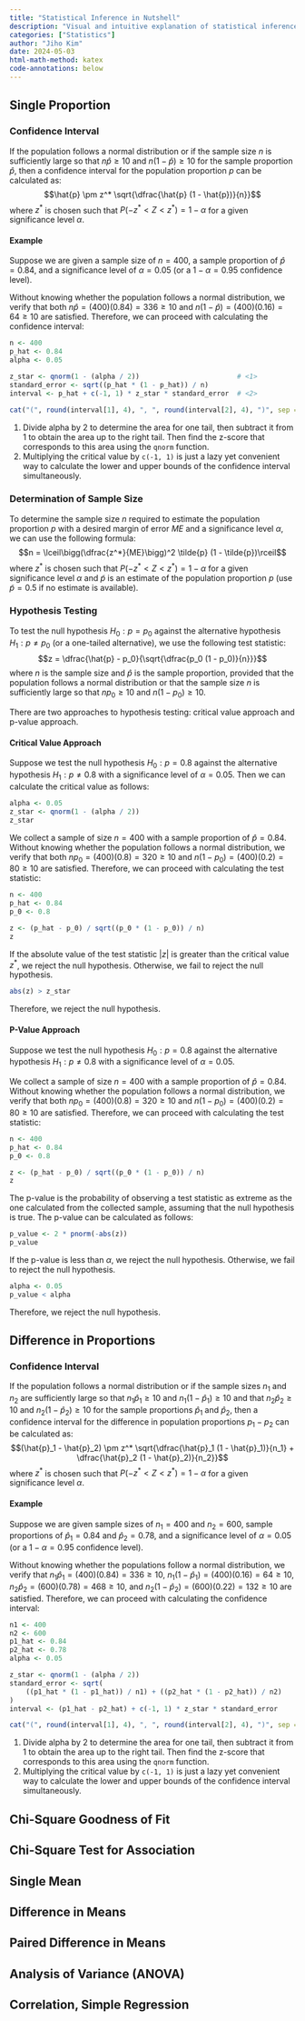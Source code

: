 ```yaml
---
title: "Statistical Inference in Nutshell"
description: "Visual and intuitive explanation of statistical inference."
categories: ["Statistics"]
author: "Jiho Kim"
date: 2024-05-03
html-math-method: katex
code-annotations: below
---
```


## Single Proportion

### Confidence Interval

If the population follows a normal distribution or if the sample size $n$ is sufficiently large so that $n \hat{p} \geq 10$ and $n (1 - \hat{p}) \geq 10$ for the sample proportion $\hat{p}$, then a confidence interval for the population proportion $p$ can be calculated as: $$\hat{p} \pm z^* \sqrt{\dfrac{\hat{p} (1 - \hat{p})}{n}}$$ where $z^*$ is chosen such that $P(-z^* < Z < z^*) = 1 - \alpha$ for a given significance level $\alpha$.

#### Example

Suppose we are given a sample size of $n = 400$, a sample proportion of $\hat{p} = 0.84$, and a significance level of $\alpha = 0.05$ (or a $1 - \alpha = 0.95$ confidence level). 

Without knowing whether the population follows a normal distribution, we verify that both $n \hat{p} = (400)(0.84) = 336 \geq 10$ and $n (1 - \hat{p}) = (400)(0.16) = 64 \geq 10$ are satisfied. Therefore, we can proceed with calculating the confidence interval:

```r
n <- 400
p_hat <- 0.84
alpha <- 0.05

z_star <- qnorm(1 - (alpha / 2))                        # <1>
standard_error <- sqrt((p_hat * (1 - p_hat)) / n)
interval <- p_hat + c(-1, 1) * z_star * standard_error  # <2>

cat("(", round(interval[1], 4), ", ", round(interval[2], 4), ")", sep = "")
```
1. Divide alpha by 2 to determine the area for one tail, then subtract it from 1 to obtain the area up to the right tail. Then find the z-score that corresponds to this area using the `qnorm` function.
2. Multiplying the critical value by `c(-1, 1)` is just a lazy yet convenient way to calculate the lower and upper bounds of the confidence interval simultaneously.

<!-- ```{r}
n <- 400
p_hat <- 0.84
conf_level <- 0.95

z_star <- qnorm((conf_level + 1) / 2)                   # <1>
standard_error <- sqrt((p_hat * (1 - p_hat)) / n)
interval <- p_hat + c(-1, 1) * z_star * standard_error

cat("(", round(interval[1], 4), ", ", round(interval[2], 4), ")", sep = "")
```
1. The `qnorm` function takes the area up to the right tail as an argument, so we add 1 to the confidence level and divide it by 2 to get the area up to the right tail. -->

<!-- Here is how to interpret the confidence interval:

> We are not certain whether the true population proportion is within the constructed interval; however, the procedure used to construct the interval has a 95% success rate of capturing the true population proportion. -->

### Determination of Sample Size

To determine the sample size $n$ required to estimate the population proportion $p$ with a desired margin of error $ME$ and a significance level $\alpha$, we can use the following formula: $$n = \lceil\bigg(\dfrac{z^*}{ME}\bigg)^2 \tilde{p} (1 - \tilde{p})\rceil$$ where $z^*$ is chosen such that $P(-z^* < Z < z^*) = 1 - \alpha$ for a given significance level $\alpha$ and $\tilde{p}$ is an estimate of the population proportion $p$ (use $\tilde{p} = 0.5$ if no estimate is available).

### Hypothesis Testing

To test the null hypothesis $H_0: p = p_0$ against the alternative hypothesis $H_1: p \neq p_0$ (or a one-tailed alternative), we use the following test statistic: $$z = \dfrac{\hat{p} - p_0}{\sqrt{\dfrac{p_0 (1 - p_0)}{n}}}$$ where $n$ is the sample size and $\hat{p}$ is the sample proportion, provided that the population follows a normal distribution or that the sample size $n$ is sufficiently large so that $n p_0 \geq 10$ and $n (1 - p_0) \geq 10$.

There are two approaches to hypothesis testing: critical value approach and p-value approach.

#### Critical Value Approach

Suppose we test the null hypothesis $H_0: p = 0.8$ against the alternative hypothesis $H_1: p \neq 0.8$ with a significance level of $\alpha = 0.05$. Then we can calculate the critical value as follows:

```r
alpha <- 0.05
z_star <- qnorm(1 - (alpha / 2))
z_star
```

We collect a sample of size $n = 400$ with a sample proportion of $\hat{p} = 0.84$. Without knowing whether the population follows a normal distribution, we verify that both $np_0 = (400)(0.8) = 320 \geq 10$ and $n(1 - p_0) = (400)(0.2) = 80 \geq 10$ are satisfied. Therefore, we can proceed with calculating the test statistic:

```r
n <- 400
p_hat <- 0.84
p_0 <- 0.8

z <- (p_hat - p_0) / sqrt((p_0 * (1 - p_0)) / n)
z
```

If the absolute value of the test statistic $|z|$ is greater than the critical value $z^*$, we reject the null hypothesis. Otherwise, we fail to reject the null hypothesis.

```r
abs(z) > z_star
```

Therefore, we reject the null hypothesis.

#### P-Value Approach

Suppose we test the null hypothesis $H_0: p = 0.8$ against the alternative hypothesis $H_1: p \neq 0.8$ with a significance level of $\alpha = 0.05$.

We collect a sample of size $n = 400$ with a sample proportion of $\hat{p} = 0.84$. Without knowing whether the population follows a normal distribution, we verify that both $np_0 = (400)(0.8) = 320 \geq 10$ and $n(1 - p_0) = (400)(0.2) = 80 \geq 10$ are satisfied. Therefore, we can proceed with calculating the test statistic:

```r
n <- 400
p_hat <- 0.84
p_0 <- 0.8

z <- (p_hat - p_0) / sqrt((p_0 * (1 - p_0)) / n)
z
```

The p-value is the probability of observing a test statistic as extreme as the one calculated from the collected sample, assuming that the null hypothesis is true. The p-value can be calculated as follows:

```r
p_value <- 2 * pnorm(-abs(z))
p_value
```

If the p-value is less than $\alpha$, we reject the null hypothesis. Otherwise, we fail to reject the null hypothesis.

```r
alpha <- 0.05
p_value < alpha
```

Therefore, we reject the null hypothesis.

## Difference in Proportions

### Confidence Interval

If the population follows a normal distribution or if the sample sizes $n_1$ and $n_2$ are sufficiently large so that $n_1 \hat{p}_1 \geq 10$ and $n_1 (1 - \hat{p}_1) \geq 10$ and that $n_2 \hat{p}_2 \geq 10$ and $n_2 (1 - \hat{p}_2) \geq 10$ for the sample proportions $\hat{p}_1$ and $\hat{p}_2$, then a confidence interval for the difference in population proportions $p_1 - p_2$ can be calculated as: $$(\hat{p}_1 - \hat{p}_2) \pm z^* \sqrt{\dfrac{\hat{p}_1 (1 - \hat{p}_1)}{n_1} + \dfrac{\hat{p}_2 (1 - \hat{p}_2)}{n_2}}$$ where $z^*$ is chosen such that $P(-z^* < Z < z^*) = 1 - \alpha$ for a given significance level $\alpha$.

#### Example

Suppose we are given sample sizes of $n_1 = 400$ and $n_2 = 600$, sample proportions of $\hat{p}_1 = 0.84$ and $\hat{p}_2 = 0.78$, and a significance level of $\alpha = 0.05$ (or a $1 - \alpha = 0.95$ confidence level). 

Without knowing whether the populations follow a normal distribution, we verify that $n_1 \hat{p}_1 = (400)(0.84) = 336 \geq 10$, $n_1 (1 - \hat{p}_1) = (400)(0.16) = 64 \geq 10$, $n_2 \hat{p}_2 = (600)(0.78) = 468 \geq 10$, and $n_2 (1 - \hat{p}_2) = (600)(0.22) = 132 \geq 10$ are satisfied. Therefore, we can proceed with calculating the confidence interval:

```r
n1 <- 400
n2 <- 600
p1_hat <- 0.84
p2_hat <- 0.78
alpha <- 0.05

z_star <- qnorm(1 - (alpha / 2))                                                            # <1>
standard_error <- sqrt(
    ((p1_hat * (1 - p1_hat)) / n1) + ((p2_hat * (1 - p2_hat)) / n2)
)
interval <- (p1_hat - p2_hat) + c(-1, 1) * z_star * standard_error                          # <2>

cat("(", round(interval[1], 4), ", ", round(interval[2], 4), ")", sep = "")
```
1. Divide alpha by 2 to determine the area for one tail, then subtract it from 1 to obtain the area up to the right tail. Then find the z-score that corresponds to this area using the `qnorm` function.
2. Multiplying the critical value by `c(-1, 1)` is just a lazy yet convenient way to calculate the lower and upper bounds of the confidence interval simultaneously.

## Chi-Square Goodness of Fit
## Chi-Square Test for Association

## Single Mean

## Difference in Means
## Paired Difference in Means
## Analysis of Variance (ANOVA)

## Correlation, Simple Regression